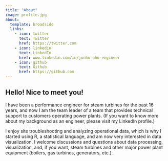 ```yaml
---
title: "About"
image: profile.jpg
about:
  template: broadside
  links:
    - icon: twitter
      text: Twitter
      href: https://twitter.com
    - icon: linkedin
      text: LinkedIn
      href: www.linkedin.com/in/junho-ahn-engineer
    - icon: github
      text: Github
      href: https://github.com
---
```


## Hello! Nice to meet you!

I have been a performance engineer for steam turbines for the past 16 years, and now I am the team leader of a team that provides technical support to customers operating power plants. (If you want to know more about my background as an engineer, please visit my LinkedIn profile.)

I enjoy site troubleshooting and analyzing operational data, which is why I started using R, a statistical language, and am now very interested in data visualization. I welcome discussions and questions about data processing, visualization, and, if you want, steam turbines and other major power plant equipment (boilers, gas turbines, generators, etc.).
